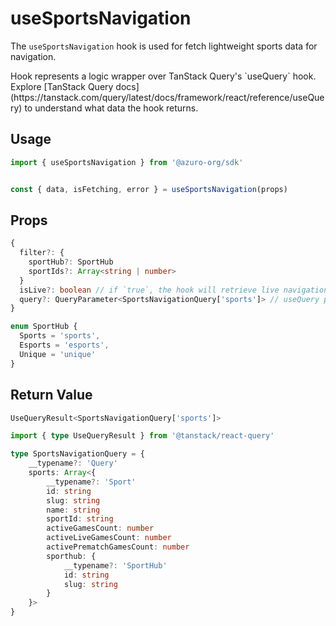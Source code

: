 
# useSportsNavigation

The `useSportsNavigation` hook is used for fetch lightweight sports data for navigation.

<Callout type="info">
Hook represents a logic wrapper over TanStack Query's `useQuery` hook. Explore [TanStack Query docs](https://tanstack.com/query/latest/docs/framework/react/reference/useQuery) to understand what data the hook returns.
</Callout>

## Usage

```ts
import { useSportsNavigation } from '@azuro-org/sdk'


const { data, isFetching, error } = useSportsNavigation(props)
```

## Props

```ts
{
  filter?: {
    sportHub?: SportHub
    sportIds?: Array<string | number>
  }
  isLive?: boolean // if `true`, the hook will retrieve live navigation
  query?: QueryParameter<SportsNavigationQuery['sports']> // useQuery params
}
```

```ts
enum SportHub {
  Sports = 'sports',
  Esports = 'esports',
  Unique = 'unique'
}
```

## Return Value

```ts
UseQueryResult<SportsNavigationQuery['sports']>
```

```ts
import { type UseQueryResult } from '@tanstack/react-query'

type SportsNavigationQuery = {
    __typename?: 'Query'
    sports: Array<{
        __typename?: 'Sport'
        id: string
        slug: string
        name: string
        sportId: string
        activeGamesCount: number
        activeLiveGamesCount: number
        activePrematchGamesCount: number
        sporthub: {
            __typename?: 'SportHub'
            id: string
            slug: string
        }
    }>
}
```
